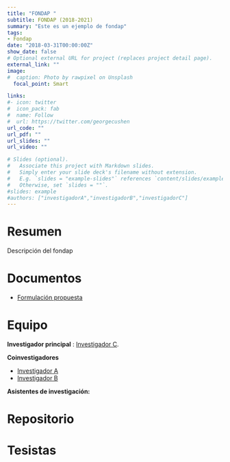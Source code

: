 ```yaml
---
title: "FONDAP "
subtitle: FONDAP (2018-2021) 
summary: "Este es un ejemplo de fondap"
tags:
- Fondap
date: "2018-03-31T00:00:00Z"
show_date: false
# Optional external URL for project (replaces project detail page).
external_link: ""
image:
#  caption: Photo by rawpixel on Unsplash
  focal_point: Smart

links:
#- icon: twitter
#  icon_pack: fab
#  name: Follow
#  url: https://twitter.com/georgecushen
url_code: ""
url_pdf: ""
url_slides: ""
url_video: ""

# Slides (optional).
#   Associate this project with Markdown slides.
#   Simply enter your slide deck's filename without extension.
#   E.g. `slides = "example-slides"` references `content/slides/example-slides.md`.
#   Otherwise, set `slides = ""`.
#slides: example
#authors: ["investigadorA","investigadorB","investigadorC"]
---
```

# Resumen

Descripción del fondap



# Documentos

- [Formulación propuesta](formulacion-ciudadania2.pdf)


# Equipo

**Investigador principal** : [Investigador C](web-ciudadania.netlify.app/authors/investigadorc/).

**Coinvestigadores**

- [Investigador A](web-ciudadania.netlify.app/authors/investigadora/)
- [Investigador B](web-ciudadania.netlify.app/authors/investigadorb/)

**Asistentes de investigación:**


# Repositorio



# Tesistas
